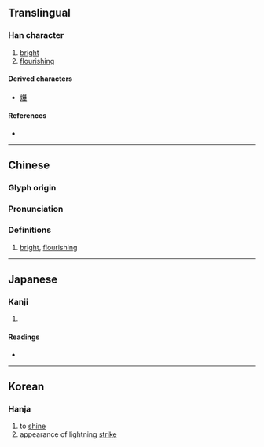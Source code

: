 {{also|曄}}
{{character info}}
==Translingual==

===Han character===
{{Han char|rn=72|rad=日|as=12|sn=14|four=|canj=ATMJ,XATMJ|ids=⿱日華}}

# [[bright]]
# [[flourishing]]

====Derived characters====
* [[爗]]

====References====
* {{Han ref|kx=0500.090|hdz=21528.080|uh=66C5}}

----

==Chinese==
{{zh-forms}}

===Glyph origin===
{{Han etym}}

===Pronunciation===
{{zh-pron
|m=yè
|m-s=
|dg=
|c=jip6
|c-t=
|g=
|h=pfs=
|j=
|md=
|mn=
|mn-t=
|w=
|x=
|mc=y
|oc=y
|cat=
}}

===Definitions===
{{zh-hanzi}}

# [[bright]], [[flourishing]]

----

==Japanese==

===Kanji===
{{ja-kanji|grade=|rs=日12}}

# {{rfdef|ja|sort=日12}}

====Readings====
* {{ja-readings|on=[[よう]] (yō)|kun=[[かがやく]] (kagayaku)}}

----

==Korean==

===Hanja===
{{ko-hanja|hangeul=엽|eumhun=|rv=yeop|mr=yŏp|y=yep}}

# to [[shine]]
# appearance of lightning [[strike]]